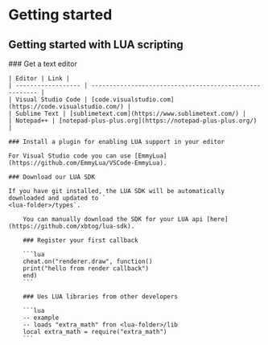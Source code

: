 # Getting started

## Getting started with LUA scripting


<Steps>
    ### Get a text editor

    | Editor | Link |
    | ------------------ | ------------------------------------------------------- |
    | Visual Studio Code | [code.visualstudio.com](https://code.visualstudio.com/) |
    | Sublime Text | [sublimetext.com](https://www.sublimetext.com/) |
    | Notepad++ | [notepad-plus-plus.org](https://notepad-plus-plus.org/) |

    ### Install a plugin for enabling LUA support in your editor

    For Visual Studio code you can use [EmmyLua](https://github.com/EmmyLua/VSCode-EmmyLua).

    ### Download our LUA SDK

    If you have git installed, the LUA SDK will be automatically downloaded and updated to `
    <lua-folder>/types`.

        You can manually download the SDK for your LUA api [here](https://github.com/xbtog/lua-sdk).

        ### Register your first callback

        ```lua
        cheat.on("renderer.draw", function()
        print("hello from render callback")
        end)
        ```

        ### Ues LUA libraries from other developers

        ```lua
        -- example
        -- loads "extra_math" fron <lua-folder>/lib
        local extra_math = require("extra_math")
        ```

</Steps>
